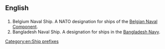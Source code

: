 {{wikipedia|Ship prefix}}
==English==

==={{initialism-old|en}}===
{{en-initialism}}

# Belgium Naval Ship. A NATO designation for ships of the [[w:Belgian Naval Component|Belgian Naval Component]].
# Bangladesh Naval Ship. A designation for ships in the [[w:Bangladesh Navy|Bangladesh Navy]].

[[Category:en:Ship prefixes]]